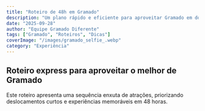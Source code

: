 ```yaml
---
title: "Roteiro de 48h em Gramado"
description: "Um plano rápido e eficiente para aproveitar Gramado em dois dias, com paradas estratégicas e dicas de otimização."
date: "2025-09-28"
author: "Equipe Gramado Diferente"
tags: ["Gramado", "Roteiros", "Dicas"]
coverImage: "/images/gramado_selfie_.webp"
category: "Experiência"
---
```


## Roteiro express para aproveitar o melhor de Gramado

Este roteiro apresenta uma sequência enxuta de atrações, priorizando deslocamentos curtos e experiências memoráveis em 48 horas.